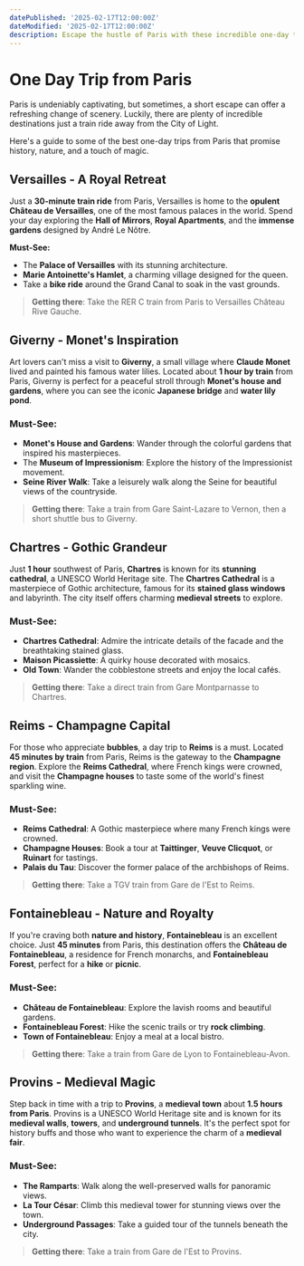 ```yaml
---
datePublished: '2025-02-17T12:00:00Z'
dateModified: '2025-02-17T12:00:00Z'
description: Escape the hustle of Paris with these incredible one-day trip destinations. Discover history, nature, and charm just a short ride away from the city
---
```


# One Day Trip from Paris

Paris is undeniably captivating, but sometimes, a short escape can offer a refreshing change of scenery. Luckily, there are plenty of incredible destinations just a train ride away from the City of Light.

Here's a guide to some of the best one-day trips from Paris that promise history, nature, and a touch of magic.

## Versailles - A Royal Retreat

Just a **30-minute train ride** from Paris, Versailles is home to the **opulent Château de Versailles**, one of the most famous palaces in the world. Spend your day exploring the **Hall of Mirrors**, **Royal Apartments**, and the **immense gardens** designed by André Le Nôtre.

**Must-See:**

- The **Palace of Versailles** with its stunning architecture.
- **Marie Antoinette's Hamlet**, a charming village designed for the queen.
- Take a **bike ride** around the Grand Canal to soak in the vast grounds.

> **Getting there**: Take the RER C train from Paris to Versailles Château Rive Gauche.

## Giverny - Monet's Inspiration

Art lovers can't miss a visit to **Giverny**, a small village where **Claude Monet** lived and painted his famous water lilies. Located about **1 hour by train** from Paris, Giverny is perfect for a peaceful stroll through **Monet's house and gardens**, where you can see the iconic **Japanese bridge** and **water lily pond**.

### Must-See:

- **Monet's House and Gardens**: Wander through the colorful gardens that inspired his masterpieces.
- The **Museum of Impressionism**: Explore the history of the Impressionist movement.
- **Seine River Walk**: Take a leisurely walk along the Seine for beautiful views of the countryside.

> **Getting there**: Take a train from Gare Saint-Lazare to Vernon, then a short shuttle bus to Giverny.

## Chartres - Gothic Grandeur

Just **1 hour** southwest of Paris, **Chartres** is known for its **stunning cathedral**, a UNESCO World Heritage site. The **Chartres Cathedral** is a masterpiece of Gothic architecture, famous for its **stained glass windows** and labyrinth. The city itself offers charming **medieval streets** to explore.

### Must-See:

- **Chartres Cathedral**: Admire the intricate details of the facade and the breathtaking stained glass.
- **Maison Picassiette**: A quirky house decorated with mosaics.
- **Old Town**: Wander the cobblestone streets and enjoy the local cafés.

> **Getting there**: Take a direct train from Gare Montparnasse to Chartres.

<PromotionSection />

## Reims - Champagne Capital

For those who appreciate **bubbles**, a day trip to **Reims** is a must. Located **45 minutes by train** from Paris, Reims is the gateway to the **Champagne region**. Explore the **Reims Cathedral**, where French kings were crowned, and visit the **Champagne houses** to taste some of the world's finest sparkling wine.

### Must-See:

- **Reims Cathedral**: A Gothic masterpiece where many French kings were crowned.
- **Champagne Houses**: Book a tour at **Taittinger**, **Veuve Clicquot**, or **Ruinart** for tastings.
- **Palais du Tau**: Discover the former palace of the archbishops of Reims.

> **Getting there**: Take a TGV train from Gare de l'Est to Reims.

## Fontainebleau - Nature and Royalty

If you're craving both **nature and history**, **Fontainebleau** is an excellent choice. Just **45 minutes** from Paris, this destination offers the **Château de Fontainebleau**, a residence for French monarchs, and **Fontainebleau Forest**, perfect for a **hike** or **picnic**.

### Must-See:

- **Château de Fontainebleau**: Explore the lavish rooms and beautiful gardens.
- **Fontainebleau Forest**: Hike the scenic trails or try **rock climbing**.
- **Town of Fontainebleau**: Enjoy a meal at a local bistro.

> **Getting there**: Take a train from Gare de Lyon to Fontainebleau-Avon.

## Provins - Medieval Magic

Step back in time with a trip to **Provins**, a **medieval town** about **1.5 hours from Paris**. Provins is a UNESCO World Heritage site and is known for its **medieval walls**, **towers**, and **underground tunnels**. It's the perfect spot for history buffs and those who want to experience the charm of a **medieval fair**.

### Must-See:

- **The Ramparts**: Walk along the well-preserved walls for panoramic views.
- **La Tour César**: Climb this medieval tower for stunning views over the town.
- **Underground Passages**: Take a guided tour of the tunnels beneath the city.

> **Getting there**: Take a train from Gare de l'Est to Provins.
